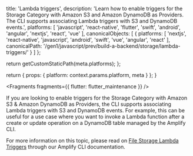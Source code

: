                   
  title: 'Lambda triggers',
  description: 'Learn how to enable triggers for the Storage Category with Amazon S3 and Amazon DynamoDB as Providers. The CLI supports associating Lambda triggers with S3 and DynamoDB events.',
  platforms: [
    'javascript',
    'react-native',
    'flutter',
    'swift',
    'android',
    'angular',
    'nextjs',
    'react',
    'vue'
  ],
  canonicalObjects: [
    {
      platforms: [
        'nextjs',
        'react-native',
        'javascript',
        'android',
        'swift',
        'vue',
        'angular',
        'react'
      ],
      canonicalPath: '/gen1/javascript/prev/build-a-backend/storage/lambda-triggers/'
    }
  ]
};

  return getCustomStaticPath(meta.platforms);
};

  return {
    props: {
      platform: context.params.platform,
      meta
    }
  };
}
          



<Fragments fragments={{ flutter: flutter_maintenance }} />

If you are looking to enable triggers for the Storage Category with Amazon S3 & Amazon DynamoDB as Providers, the CLI supports associating Lambda triggers with S3 and DynamoDB events. For example, this can be useful for a use case where you want to invoke a Lambda function after a create or update operation on a DynamoDB table managed by the Amplify CLI.

For more information on this topic, please read on [File Storage Lambda Triggers](/[platform]/tools/cli/usage/lambda-triggers/#s3-lambda-triggers) through our Amplify CLI documentation.
